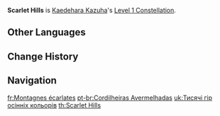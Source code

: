 {{Constellation Infobox
|image       = Constellation Scarlet Hills.png
|description = Decreases [[Chihayaburu]]'s CD by 10%.<br />Using [[Kazuha Slash]] resets the CD of Chihayaburu.
|level       = 1
|character   = Kaedehara Kazuha
|utility1    = Cooldown Reduction
|utility2    = Cooldown Reset
}}
'''Scarlet Hills''' is [[Kaedehara Kazuha]]'s [[Level 1 Constellation]].
<!--
==Gameplay Notes==
-->

==Other Languages==
{{Other Languages
|en      = Scarlet Hills
|zhs     = 千山红遍
|zhs_rm  = Qiān Shān Hóng Biàn
|zht     = 千山紅遍
|zht_rm  = Qiān Shān Hóng Biàn
|zh_tl   = Thousands of Mountains are Red
|ja      = 千山紅葉
|ja_rm   = Senzan Kouyou{{Assumed}}
|ja_tl   = Thousand Mountains Autumn Colors
|ko      = 붉게 물든 산
|ko_rm   = Bulge Muldeun San
|ko_tl   = Red-dyed Mountain
|es      = Rubor de las montañas
|es_tl   = Blush of the Mountains
|fr      = Montagnes écarlates
|fr_tl   = Scarlet Mountains
|ru      = Алые холмы
|ru_tl   = Scarlet Hills
|th      = Scarlet Hills
|vi      = Sắc Đỏ Vạn Dặm
|vi_tl   = 
|de      = Rot bedeckte Hügel
|de_tl   = Red-covered Hills
|id      = Scarlet Hills
|pt      = Cordilheiras Avermelhadas
|pt_tl   = 
}}

==Change History==
{{Change History|1.6}}

==Navigation==
{{Talent Navbox|Kaedehara Kazuha}}

[[fr:Montagnes écarlates]]
[[pt-br:Cordilheiras Avermelhadas]]
[[uk:Тисячі гір осінніх кольорів]]
[[th:Scarlet Hills]]